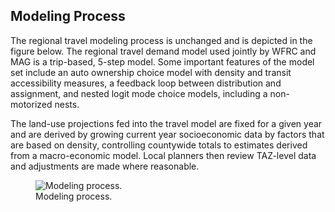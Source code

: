 ## Modeling Process
The regional travel modeling process is unchanged and is depicted in the figure below. The regional travel demand model used jointly by WFRC and MAG is a trip-based, 5-step model. Some important features of the model set include an auto ownership choice model with density and transit accessibility measures, a feedback loop between distribution and assignment, and nested logit mode choice models, including a non-motorized nests.

The land-use projections fed into the travel model are fixed for a given year and are derived by growing current year socioeconomic data by factors that are based on density, controlling countywide totals to estimates derived from a macro-economic model. Local planners then review TAZ-level data and adjustments are made where reasonable. 

![Modeling process.](_pictures/modeling-process.png){#fig-mp}

